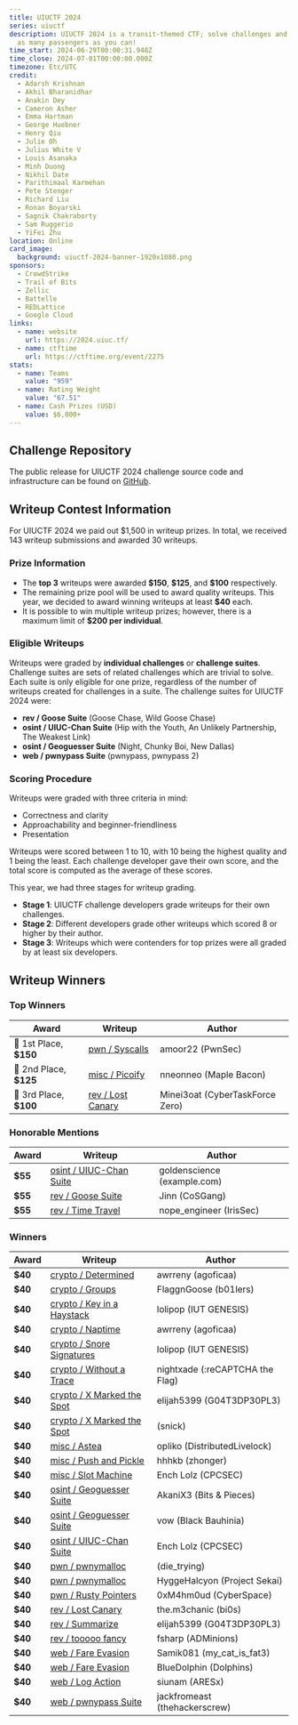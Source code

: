 ```yaml
---
title: UIUCTF 2024
series: uiuctf
description: UIUCTF 2024 is a transit-themed CTF; solve challenges and deliver
  as many passengers as you can!
time_start: 2024-06-29T00:00:31.948Z
time_close: 2024-07-01T00:00:00.000Z
timezone: Etc/UTC
credit:
  - Adarsh Krishnan
  - Akhil Bharanidhar
  - Anakin Dey
  - Cameron Asher
  - Emma Hartman
  - George Huebner
  - Henry Qiu
  - Julie Oh
  - Julius White V
  - Louis Asanaka
  - Minh Duong
  - Nikhil Date
  - Parithimaal Karmehan
  - Pete Stenger
  - Richard Liu
  - Ronan Boyarski
  - Sagnik Chakraborty
  - Sam Ruggerio
  - YiFei Zhu
location: Online
card_image:
  background: uiuctf-2024-banner-1920x1080.png
sponsors:
  - CrowdStrike
  - Trail of Bits
  - Zellic
  - Battelle
  - REDLattice
  - Google Cloud
links:
  - name: website
    url: https://2024.uiuc.tf/
  - name: ctftime
    url: https://ctftime.org/event/2275
stats:
  - name: Teams
    value: "959"
  - name: Rating Weight
    value: "67.51"
  - name: Cash Prizes (USD)
    value: $6,000+
---
```

## Challenge Repository
The public release for UIUCTF 2024 challenge source code and infrastructure can be found on [GitHub](https://github.com/sigpwny/UIUCTF-2024-Public).

## Writeup Contest Information
For UIUCTF 2024 we paid out $1,500 in writeup prizes. In total, we received 143 writeup submissions and awarded 30 writeups.

### Prize Information
- The **top 3** writeups were awarded **\$150**, **\$125**, and **\$100** respectively.
- The remaining prize pool will be used to award quality writeups. This year, we decided to award winning writeups at least **$40** each.
- It is possible to win multiple writeup prizes; however, there is a maximum limit of **$200 per individual**.

### Eligible Writeups
Writeups were graded by **individual challenges** or **challenge suites**. Challenge suites are sets of related challenges which are trivial to solve. Each suite is only eligible for one prize, regardless of the number of writeups created for challenges in a suite. The challenge suites for UIUCTF 2024 were:
- **rev / Goose Suite** (Goose Chase, Wild Goose Chase)
- **osint / UIUC-Chan Suite** (Hip with the Youth, An Unlikely Partnership, The Weakest Link)
- **osint / Geoguesser Suite** (Night, Chunky Boi, New Dallas)
- **web / pwnypass Suite** (pwnypass, pwnypass 2)

### Scoring Procedure
Writeups were graded with three criteria in mind:
- Correctness and clarity
- Approachability and beginner-friendliness
- Presentation

Writeups were scored between 1 to 10, with 10 being the highest quality and 1 being the least. Each challenge developer gave their own score, and the total score is computed as the average of these scores.

This year, we had three stages for writeup grading.
- **Stage 1**: UIUCTF challenge developers grade writeups for their own challenges.
- **Stage 2**: Different developers grade other writeups which scored 8 or higher by their author.
- **Stage 3**: Writeups which were contenders for top prizes were all graded by at least six developers.

## Writeup Winners

### Top Winners
| Award | Writeup | Author |
| ----- | --------- | ------ |
| 🥇 1st Place, **$150** | [pwn / Syscalls](https://writeups.omarsafwat.com/pwn/uiuctf-syscalls) | amoor22 (PwnSec) |
| 🥈 2nd Place, **$125** | [misc / Picoify](https://maplebacon.org/2024/07/uiuctf-picoify/) | nneonneo (Maple Bacon) |
| 🥉 3rd Place, **$100** | [rev / Lost Canary](https://ctf0.de/posts/uiuctf2024-lost-canary) | Minei3oat (CyberTaskForce Zero) |

### Honorable Mentions
| Award | Writeup | Author |
| ----- | --------- | ------ |
| **$55** | [osint / UIUC-Chan Suite](https://stainedswan.github.io/UIUCTF-2024/OSINT/UIUC-Chan%20suite.html) | goldenscience (example.com) |
| **$55** | [rev / Goose Suite](https://lephuduc.github.io/posts/uiuctf2024/) | Jinn (CoSGang) |
| **$55** | [rev / Time Travel](https://irissec.xyz/articles/categories/re/2024-07-06/timetravel) | nope_engineer (IrisSec) |

### Winners
| Award | Writeup | Author |
| ----- | --------- | ------ |
| **$40** | [crypto / Determined](https://github.com/awrreny/CTFthings/tree/main/writeups/uiuctf24/crypto/determined) | awrreny (agoficaa) |
| **$40** | [crypto / Groups](https://jihunhwang.github.io/UIUCTF_2024/) | FlaggnGoose (b01lers) |
| **$40** | [crypto / Key in a Haystack](https://tsumiiiiiiii.github.io/uiu24/#key-in-haystack) | lolipop (IUT GENESIS) |
| **$40** | [crypto / Naptime](https://github.com/awrreny/CTFthings/tree/main/writeups/uiuctf24/crypto/naptime) | awrreny (agoficaa) |
| **$40** | [crypto / Snore Signatures](https://tsumiiiiiiii.github.io/uiu24/#snore-signature) | lolipop (IUT GENESIS) |
| **$40** | [crypto / Without a Trace](https://nightxade.github.io/ctf-writeups/writeups/2024/UIUCTF-2024/crypto/without-a-trace.html) | nightxade (:reCAPTCHA the Flag) |
| **$40** | [crypto / X Marked the Spot](https://elijahchia.gitbook.io/ctf-blog/uiuctf-24/x-marked-the-spot-crypto) | elijah5399 (G04T3DP30PL3) |
| **$40** | [crypto / X Marked the Spot](https://github.com/kathrin-k/CTF-Writeups/tree/main/2024/UIUCTF%202024/X%20Marked%20the%20Spot) | (snick) |
| **$40** | [misc / Astea](https://blog.opliko.dev/astea) | opliko (DistributedLivelock) |
| **$40** | [misc / Push and Pickle](https://medium.com/@harryfyx/writeup-uiuctf-2024-push-and-pickle-cf821c49194f) | hhhkb (zhonger) |
| **$40** | [misc / Slot Machine](https://github.com/EnchLolz/UIUCTF-2024/blob/main/MISC/Slot%20Machine.md) | Ench Lolz (CPCSEC) |
| **$40** | [osint / Geoguesser Suite](https://akanix3.netlify.app/blogs/uiu_ctf_2024/) | AkaniX3 (Bits & Pieces) |
| **$40** | [osint / Geoguesser Suite](https://hackmd.io/@vow/HkiNVy_wA) | vow (Black Bauhinia) |
| **$40** | [osint / UIUC-Chan Suite](https://github.com/EnchLolz/UIUCTF-2024/blob/main/OSINT/The%20Weakest%20Link.md) | Ench Lolz (CPCSEC) |
| **$40** | [pwn / pwnymalloc](https://jonghan.gitbook.io/ctf-writeups/2024/uiuctf-2024/pwnymalloc) | (die_trying) |
| **$40** | [pwn / pwnymalloc](https://hyggehalcyon.gitbook.io/page/ctfs/2024/uiuctf#pwnymalloc) | HyggeHalcyon (Project Sekai) |
| **$40** | [pwn / Rusty Pointers](https://github.com/0xM4hm0ud/CTF-Writeups/tree/main/UIUCTF%202024/pwn/Rusty%20Pointers) | 0xM4hm0ud (CyberSpace) |
| **$40** | [rev / Lost Canary](https://the-m3chanic.github.io/2024/07/08/Writeup-lost-canary-UIUCTF24/) | the.m3chanic (bi0s) |
| **$40** | [rev / Summarize](https://elijahchia.gitbook.io/ctf-blog/uiuctf-24/summarize-rev) | elijah5399 (G04T3DP30PL3) |
| **$40** | [rev / tooooo fancy](https://hackmd.io/@fsharp/ryuOxo1DC) | fsharp (ADMinions) |
| **$40** | [web / Fare Evasion](https://github.com/Samik081/ctf-writeups/blob/master/UIUCTF%202024/web/fare_evasion.md) | Samik081 (my_cat_is_fat3) |
| **$40** | [web / Fare Evasion](https://youtu.be/v3ymJFVZlX0) | BlueDolphin (Dolphins) |
| **$40** | [web / Log Action](https://siunam321.github.io/ctf/UIUCTF-2024/Web/Log-Action/) | siunam (ARESx) |
| **$40** | [web / pwnypass Suite](https://jackfromeast.site/blog/UIUCTF-2024-Writeup#pwnypass) | jackfromeast (thehackerscrew) |
